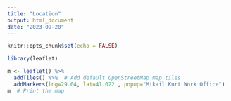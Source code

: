 ```yaml
---
title: "Location"
output: html_document
date: "2023-09-20"
---
```


```r
knitr::opts_chunk$set(echo = FALSE)
```


```r
library(leaflet)

m <- leaflet() %>%
  addTiles() %>%  # Add default OpenStreetMap map tiles
  addMarkers(lng=29.04, lat=41.022 , popup="Mikail Kurt Work Office")
m  # Print the map
```


